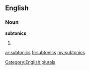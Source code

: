==English==

===Noun===
'''subtonics'''

# {{plural of|[[subtonic]]}}

[[Category:English plurals]]

[[ar:subtonics]]
[[fr:subtonics]]
[[my:subtonics]]